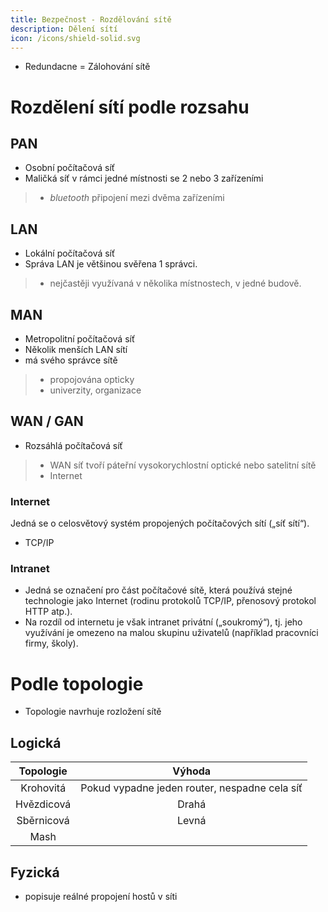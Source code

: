 ```yaml
---
title: Bezpečnost - Rozdělování sítě
description: Dělení sítí
icon: /icons/shield-solid.svg
---
```


* Redundacne = Zálohování sítě

# Rozdělení sítí podle rozsahu

## PAN
- Osobní počítačová síť
- Maličká síť v rámci jedné místnosti se 2 nebo 3 zařízeními
> - *bluetooth* připojení mezi dvěma zařízeními

## LAN
- Lokální počítačová síť
- Správa LAN je většinou svěřena 1 správci.
> - nejčastěji využívaná v několika místnostech, v jedné budově.

## MAN
- Metropolitní počítačová síť
- Několik menších LAN sítí 
- má svého správce sítě
> - propojována opticky 
> - univerzity, organizace 

## WAN / GAN
- Rozsáhlá počítačová síť
> - WAN síť tvoří páteřní vysokorychlostní optické nebo satelitní sítě
> - Internet

### Internet
Jedná se o celosvětový systém propojených počítačových sítí („síť sítí“).
- TCP/IP

### Intranet
- Jedná se označení pro část počítačové sítě, která používá stejné technologie jako Internet (rodinu protokolů TCP/IP, přenosový protokol HTTP atp.). 
- Na rozdíl od internetu je však intranet privátní („soukromý“), tj. jeho využívání je omezeno na malou skupinu uživatelů (například pracovníci firmy, školy).

# Podle topologie
- Topologie navrhuje rozložení sítě

## Logická
|Topologie|Výhoda|
|:-:|:-:|
|Krohovitá|Pokud vypadne jeden router, nespadne cela síť|
|Hvězdicová|Drahá|
|Sběrnicová|Levná|
|Mash|

## Fyzická
- popisuje reálné propojení hostů v síti 

